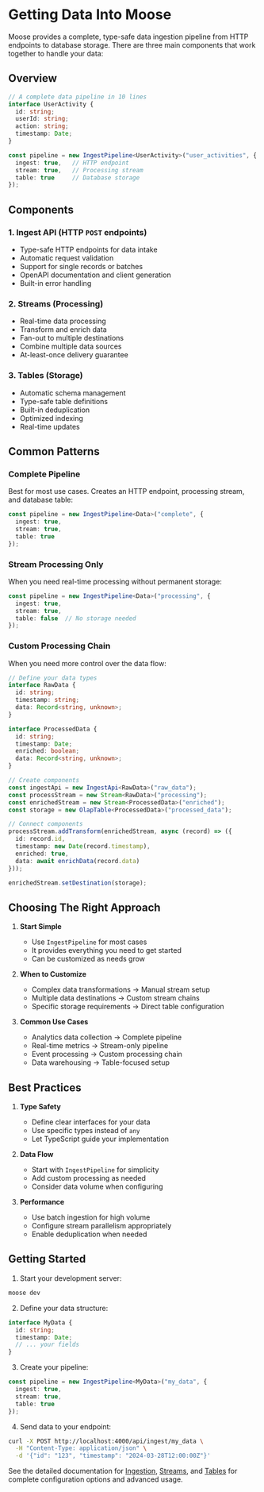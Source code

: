 # Getting Data Into Moose

Moose provides a complete, type-safe data ingestion pipeline from HTTP endpoints to database storage. There are three main components that work together to handle your data:

## Overview

```typescript
// A complete data pipeline in 10 lines
interface UserActivity {
  id: string;
  userId: string;
  action: string;
  timestamp: Date;
}

const pipeline = new IngestPipeline<UserActivity>("user_activities", {
  ingest: true,   // HTTP endpoint
  stream: true,   // Processing stream
  table: true     // Database storage
});
```

## Components

### 1. Ingest API (HTTP `POST` endpoints)
- Type-safe HTTP endpoints for data intake
- Automatic request validation
- Support for single records or batches
- OpenAPI documentation and client generation
- Built-in error handling

### 2. Streams (Processing)
- Real-time data processing
- Transform and enrich data
- Fan-out to multiple destinations
- Combine multiple data sources
- At-least-once delivery guarantee

### 3. Tables (Storage)
- Automatic schema management
- Type-safe table definitions
- Built-in deduplication
- Optimized indexing
- Real-time updates

## Common Patterns

### Complete Pipeline
Best for most use cases. Creates an HTTP endpoint, processing stream, and database table:

```typescript
const pipeline = new IngestPipeline<Data>("complete", {
  ingest: true,
  stream: true,
  table: true
});
```

### Stream Processing Only
When you need real-time processing without permanent storage:

```typescript
const pipeline = new IngestPipeline<Data>("processing", {
  ingest: true,
  stream: true,
  table: false  // No storage needed
});
```

### Custom Processing Chain
When you need more control over the data flow:

```typescript
// Define your data types
interface RawData {
  id: string;
  timestamp: string;
  data: Record<string, unknown>;
}

interface ProcessedData {
  id: string;
  timestamp: Date;
  enriched: boolean;
  data: Record<string, unknown>;
}

// Create components
const ingestApi = new IngestApi<RawData>("raw_data");
const processStream = new Stream<RawData>("processing");
const enrichedStream = new Stream<ProcessedData>("enriched");
const storage = new OlapTable<ProcessedData>("processed_data");

// Connect components
processStream.addTransform(enrichedStream, async (record) => ({
  id: record.id,
  timestamp: new Date(record.timestamp),
  enriched: true,
  data: await enrichData(record.data)
}));

enrichedStream.setDestination(storage);
```

## Choosing The Right Approach

1. **Start Simple**
   - Use `IngestPipeline` for most cases
   - It provides everything you need to get started
   - Can be customized as needs grow

2. **When to Customize**
   - Complex data transformations → Manual stream setup
   - Multiple data destinations → Custom stream chains
   - Specific storage requirements → Direct table configuration

3. **Common Use Cases**
   - Analytics data collection → Complete pipeline
   - Real-time metrics → Stream-only pipeline
   - Event processing → Custom processing chain
   - Data warehousing → Table-focused setup

## Best Practices

1. **Type Safety**
   - Define clear interfaces for your data
   - Use specific types instead of `any`
   - Let TypeScript guide your implementation

2. **Data Flow**
   - Start with `IngestPipeline` for simplicity
   - Add custom processing as needed
   - Consider data volume when configuring

3. **Performance**
   - Use batch ingestion for high volume
   - Configure stream parallelism appropriately
   - Enable deduplication when needed

## Getting Started

1. Start your development server:
```bash
moose dev
```

2. Define your data structure:
```typescript
interface MyData {
  id: string;
  timestamp: Date;
  // ... your fields
}
```

3. Create your pipeline:
```typescript
const pipeline = new IngestPipeline<MyData>("my_data", {
  ingest: true,
  stream: true,
  table: true
});
```

4. Send data to your endpoint:
```bash
curl -X POST http://localhost:4000/api/ingest/my_data \
  -H "Content-Type: application/json" \
  -d '{"id": "123", "timestamp": "2024-03-28T12:00:00Z"}'
```

See the detailed documentation for [Ingestion](./developing/ingestion), [Streams](./developing/streams), and [Tables](./developing/olap-table) for complete configuration options and advanced usage.